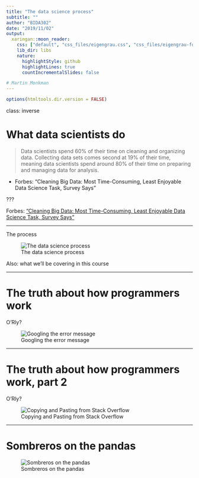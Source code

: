 ```yaml
---
title: "The data science process"
subtitle: ""
author: "BIDA302"
date: "2019/11/02"
output:
  xaringan::moon_reader:
    css: ["default", "css_files/eigengrau.css", "css_files/eigengrau-fonts.css"]    
    lib_dir: libs
    nature:
      highlightStyle: github
      highlightLines: true
      countIncrementalSlides: false

# Martin Monkman
---
```



```r
options(htmltools.dir.version = FALSE)
```

class: inverse

# What data scientists do


> Data scientists spend 60% of their time on cleaning and organizing data. Collecting data sets comes second at 19% of their time, meaning data scientists spend around 80% of their time on preparing and managing data for analysis.

- Forbes: "Cleaning Big Data: Most Time-Consuming, Least Enjoyable Data Science Task, Survey Says"

???

Forbes: ["Cleaning Big Data: Most Time-Consuming, Least Enjoyable Data Science Task, Survey Says"](https://www.forbes.com/sites/gilpress/2016/03/23/data-preparation-most-time-consuming-least-enjoyable-data-science-task-survey-says/#22d5a9446f63)

---

The process

![The data science process](../img/data-science.png)

Also: what we'll be covering in this course 



---

# The truth about how programmers work

O'Rly?

![Googling the error message](../img/orly_googling_the_error_message.jpg)

---

# The truth about how programmers work, part 2

O'Rly?

![Copying and Pasting from Stack Overflow](../img/orly_copy_and_paste.jpeg)

---

# Sombreros on the pandas

![Sombreros on the pandas](../img/sombreros_on_the_pandas.png)


